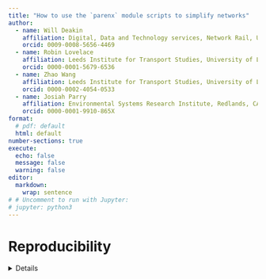 ```yaml
---
title: "How to use the `parenx` module scripts to simplify networks"
author: 
  - name: Will Deakin
    affiliation: Digital, Data and Technology services, Network Rail, UK
    orcid: 0009-0008-5656-4469
  - name: Robin Lovelace
    affiliation: Leeds Institute for Transport Studies, University of Leeds, UK
    orcid: 0000-0001-5679-6536
  - name: Zhao Wang
    affiliation: Leeds Institute for Transport Studies, University of Leeds, UK
    orcid: 0000-0002-4054-0533
  - name: Josiah Parry
    affiliation: Environmental Systems Research Institute, Redlands, CA, USA 
    orcid: 0000-0001-9910-865X
format:
  # pdf: default
  html: default
number-sections: true
execute: 
  echo: false
  message: false
  warning: false
editor: 
  markdown: 
    wrap: sentence
# # Uncomment to run with Jupyter:
# jupyter: python3
---
```


# Reproducibility {.unnumbered}

<details>

To reproduce this paper you need `quarto` installed.

After installing the dependencies, you can reproduce the paper by running the following command in the terminal:

``` bash
quarto render cookbook.qmd
```

# Introduction

This cookbook is an addendum of the network merge paper[^1], and consists of a number of examples based on real datasets used in the development and testing. As part of this for the paper the standalone `parenx` module[^2] was developed and deployed to `pypy`. However, noting this is **beta software**, it is clear this module is neither well documentmed nor intuiative and use. So the hope is that by sharing these examples will make using these scripts a bit less painful.

This was developed and tested on a Debian Linux variant[^3] and run on the command-line interface with various versions of `python3`. While not tested they should work on under environments and operating systems.

[^1]: The [network merge paper here](https://nptscot.github.io/networkmerge/paper.html).
[^2]: See the [online project](https://pypi.org/project/parenx/).
[^3]: The [Debian Linux distribution](https://www.debian.org/)
[^4]: The [OpenStreetMap](https://www.openstreetmap.org/search?query=Edinburgh#map=11/55.9115/-3.2622) map of Edinburgh.
[^5]: The [OSC GeoPKG](https://www.geopackage.org/) specification.
[^6]: The [GeoJSON Specification](https://geojson.org/) (RFC 7946).

# Set up

In this example create a working project directory, say `elegant-tern`, and set a virtual-environment there. This assumes you have `bash` and a working base `python3` installation.

## Create a working directory

Open a shell command line prompt and type:

``` bash
$ mkdir elegant-tern
$ cd elegant-tern
```

## Create and activate `python3` virtual-environment

Create a `python` virtual environment under `venv` in the working directory:

``` bash
$ python3 -m venv venv
$ source venv/bin/activate
```

Activation then means that the scripts and modules installed in the virtual environment are added to the shell execution path.

## Upgrade the base `pip` and `wheel` modules (optional)

This is to make sure you are working with the lastest version of the `python3` package management and installation tools:
``` bash
$ pip install --upgrade pip
$ pip install --upgrade wheel
```

This becomes more important if you are maintaining a `pypi` project.

## Install the `parenx` project:

This installs the latest release of the `parenx` scripts from `pypi` and prints the module version to `stdout`:
``` bash
$ pip install parenx
$ python3 -c "import parenx; from importlib.metadata import version; print(version('parenx'))"
0.5.6
```

## Notes

While there are many different takes and system to manage `python` packages, my experience is that package management in a virtual environment with `python3` just works.


# Helper script

There is a helper script `run.sh` in the repository.

## Find the helper script
To find it run:

``` bash
$ find . -name run.sh
./venv/lib/python3.12/site-packages/parenx/run.sh
```

## Copy the helper script

Copy the helper script to the working directory. If you want to check for its existence copy it to the working directory type:
``` bash
$ ls run.sh
ls: cannot access 'run.sh': No such file or directory
$ find . -name run.sh -exec cp {} . \;
$ ls run.sh
run.sh
```

Otherwise the following will suffice:
``` bash
$ find . -name run.sh -exec cp {} . \;
```

## Run the helper script
The default runs the `skeltonize` and `voronoi` simplification scripts with different parameters, against an OpenStreetMap[^4] Edinburgh Princes Street road network file (`net_princes_street.geojson`). It creates a `GeoPKG`[^5] with three output layers and, if `ogr2ogr` is installed, `GeoJSON`[^6].

``` bash
$ ./run.sh
simplify ./venv/lib/python3.12/site-packages/parenx/data/rnet_princes_street.geojson
skeletonize ./venv/lib/python3.12/site-packages/parenx/data/rnet_princes_street.geojson
start		0:00:00.000270
read geojson	0:00:00.093758
...
write simple	0:00:03.403231
write primal	0:00:03.446779
stop		0:00:03.498828
voronoi ./venv/lib/python3.12/site-packages/parenx/data/rnet_princes_street.geojson
start		0:00:00.000165
read geojson	0:00:00.079670
...
stop		0:00:19.703512
```

## What does the helper `run.sh` do?
The helper script sets and installs `parenx` in a virtual enviroment, and runs the `skeltonize` and `voronoi` simplification scripts with a number of different simplification parameters, and converts the output into a sanitized `GeoJSON` format if `ogr2ogr` is installed. It takes two option command line parameters that specify the path to data and output filename.

### Set up environment
As above this checks to see if a `venv` directory exists, creates and populates it if not, and activates the environment:

``` bash
#!/usr/bin/env bash

if [ ! -d venv ]; then
    python3 -m venv venv
    source venv/bin/activate
    pip install --upgrade pip
    pip install --upgrade wheel
    pip install parenx
fi

source venv/bin/activate
```

It also see if there are any command line parameters set and creates an archive directory, if it is absent:

``` bash
LIBPATH=$(find . -name data | fgrep parenx)
INPATH=${1:-"${LIBPATH}/rnet_princes_street.geojson"}
OUTPUT=${2:-"output"}

echo simplify ${INPATH}

if [ ! -d archive ]; then
    mkdir archive
fi
```

This sets the `LIBPATH` shell variable to the location of `parenx` library.

It also sets the `INPATH` and `OUTPATH` shell variables to command line values, or defaults.

### Archive previous files
Create an archive directory, and archive any existing output files.

``` bash
if [ ! -d archive ]; then
    mkdir archive
fi

for k in sk vr
do
    if [ -s ${k}-${OUTPUT}.gpkg ]; then
        mv ${k}-${OUTPUT}.gpkg archive
    fi
    if [ -s ${k}-${OUTPUT}.geojson ]; then
        mv ${k}-${OUTPUT}.geojson archive
    fi
done
```

### Simplify using skeletonization


``` bash
echo skeletonize ${INPATH}
skeletonize.py ${INPATH} sk-${OUTPUT}.gpkg
skeletonize.py ${INPATH} sk-${OUTPUT}-simple.gpkg --simplify 1.0
skeletonize.py ${INPATH} sk-${OUTPUT}-segment.gpkg --segment
```

### Simplify using Voronoi

```
echo voronoi ${INPATH}
voronoi.py ${INPATH} vr-${OUTPUT}.gpkg
voronoi.py ${INPATH} vr-${OUTPUT}-simple.gpkg --simplify 1.0
```

### What does this all look like?

Remembering `less` is `more`:
``` bash
$ less run.sh
#!/usr/bin/env bash

if [ ! -d venv ]; then
    python3 -m venv venv
    source venv/bin/activate
    pip install --upgrade pip
    pip install --upgrade wheel
    pip install parenx
fi

source venv/bin/activate

LIBPATH=$(find . -name data | fgrep parenx | head -1)
INPATH=${1:-"${LIBPATH}/rnet_princes_street.geojson"}
OUTPUT=${2:-"output"}

echo simplify ${INPATH}

if [ ! -d archive ]; then
    mkdir archive
fi

for k in sk vr
do
    if [ -s ${k}-${OUTPUT}.gpkg ]; then
        mv ${k}-${OUTPUT}.gpkg archive
    fi
    if [ -s ${k}-${OUTPUT}.geojson ]; then
        mv ${k}-${OUTPUT}.geojson archive
    fi
done

echo skeletonize ${INPATH}
skeletonize.py ${INPATH} sk-${OUTPUT}.gpkg
skeletonize.py ${INPATH} sk-${OUTPUT}-simple.gpkg --simplify 1.0
skeletonize.py ${INPATH} sk-${OUTPUT}-segment.gpkg --segment
echo voronoi ${INPATH}
voronoi.py ${INPATH} vr-${OUTPUT}.gpkg
voronoi.py ${INPATH} vr-${OUTPUT}-simple.gpkg --simplify 1.0

OGR2OGR=$(which ogr2ogr)
if [ x"${OGR2OGR}" != x ]; then
    for k in sk vr
    do
        rm -f ${k}-${OUTPUT}.geojson
        ogr2ogr -f GeoJSON ${k}-${OUTPUT}.geojson ${k}-${OUTPUT}.gpkg line
        sed -i 's/00000[0-9]*//g' ${k}-${OUTPUT}.geojson
    done
    for k in sk vr
    do
        rm -f ${k}-${OUTPUT}-simple.geojson
        ogr2ogr -f GeoJSON ${k}-${OUTPUT}-simple.geojson ${k}-${OUTPUT}-simple.gpkg line
        sed -i 's/00000[0-9]*//g' ${k}-${OUTPUT}-simple.geojson
    done
fi
```